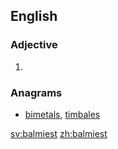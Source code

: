 ==English==

===Adjective===
{{head|en}}

# {{en-superlative of|balmy}}

===Anagrams===
* [[bimetals#English|bimetals]], [[timbales#English|timbales]]

[[sv:balmiest]]
[[zh:balmiest]]